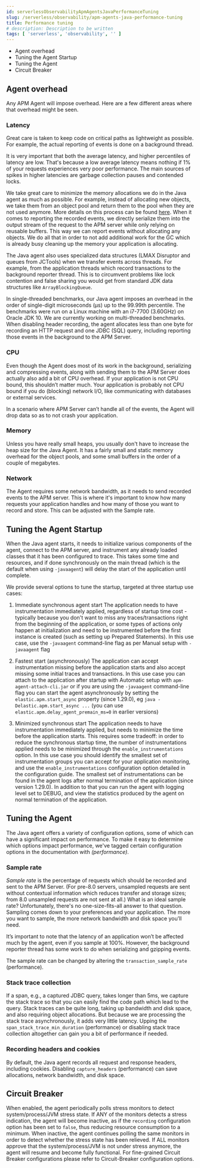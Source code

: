 ```yaml
---
id: serverlessObservabilityApmAgentsJavaPerformanceTuning
slug: /serverless/observability/apm-agents-java-performance-tuning
title: Performance tuning
# description: Description to be written
tags: [ 'serverless', 'observability', '' ]
---
```



<div id="tuning-and-overhead"></div>

* <DocLink id="serverlessObservabilityApmAgentsJavaPerformanceTuning" section="agent-overhead">Agent overhead</DocLink>
* <DocLink id="serverlessObservabilityApmAgentsJavaPerformanceTuning" section="tuning-the-agent-startup">Tuning the Agent Startup</DocLink>
* <DocLink id="serverlessObservabilityApmAgentsJavaPerformanceTuning" section="tuning-the-agent">Tuning the Agent</DocLink>
* <DocLink id="serverlessObservabilityApmAgentsJavaPerformanceTuning" section="circuit-breaker">Circuit Breaker</DocLink>

<div id="agent-overhead"></div>

## Agent overhead

Any APM Agent will impose overhead.
Here are a few different areas where that overhead might be seen.

### Latency

Great care is taken to keep code on critical paths as lightweight as possible.
For example, the actual reporting of events is done on a background thread.

It is very important that both the average latency, and higher percentiles of latency are low.
That's because a low average latency means nothing if 1% of your requests experiences very poor performance.
The main sources of spikes in higher latencies are garbage collection pauses and contended locks.

We take great care to minimize the memory allocations we do in the Java agent as much as possible.
For example, instead of allocating new objects, we take them from an object pool and return them to the pool when they are not used anymore.
More details on this process can be found [here](https://github.com/elastic/apm-agent-java/blob/main/apm-agent-core/README.md#lifecycle).
When it comes to reporting the recorded events,
we directly serialize them into the output stream of the request to the APM server while only relying on reusable buffers.
This way we can report events without allocating any objects.
We do all that in order to not add additional work for the GC which is already busy cleaning up the memory your application is allocating.

The Java agent also uses specialized data structures (LMAX Disruptor and queues from JCTools)
when we transfer events across threads.
For example, from the application threads which record transactions to the background reporter thread.
This is to circumvent problems like lock contention and false sharing you would get from standard JDK data structures like `ArrayBlockingQueue`.

In single-threaded benchmarks,
our Java agent imposes an overhead in the order of single-digit microseconds (µs) up to the 99.99th percentile.
The benchmarks were run on a Linux machine with an i7-7700 (3.60GHz) on Oracle JDK 10.
We are currently working on multi-threaded benchmarks.
When disabling header recording, the agent allocates less than one byte for recording an HTTP request and one JDBC (SQL) query,
including reporting those events in the background to the APM Server.

### CPU

Even though the Agent does most of its work in the background, serializing and compressing events,
along with sending them to the APM Server does actually also add a bit of CPU overhead.
If your application is not CPU bound, this shouldn’t matter much.
Your application is probably not CPU bound if you do (blocking) network I/O,
like communicating with databases or external services.

In a scenario where APM Server can’t handle all of the events,
the Agent will drop data so as to not crash your application.

### Memory

Unless you have really small heaps,
you usually don't have to increase the heap size for the Java Agent.
It has a fairly small and static memory overhead for the object pools, and some small buffers in the order of a couple of megabytes.

### Network

The Agent requires some network bandwidth, as it needs to send recorded events to the APM server.
This is where it's important to know how many requests your application handles and how many of those you want to record and store.
This can be adjusted with the <DocLink id="serverlessObservabilityApmAgentsJavaPerformanceTuning" section="sample-rate">Sample rate</DocLink>.

<div id="tuning-agent-startup"></div>

## Tuning the Agent Startup

When the Java agent starts, it needs to initialize various components of the agent, connect
to the APM server, and instrument any already loaded classes that it has been configured to
trace. This takes some time and resources, and if done synchronously on the main thread (which is
the default when using `-javaagent`) will delay the start of the application until complete.

We provide several options to tune the startup, targeted at three startup use cases:

1. Immediate synchronous agent start
    The application needs to have instrumentation immediately applied, regardless of startup
    time cost - typically because you don't want to miss any traces/transactions right from the
    beginning of the application, or some types of actions only happen at initialization and need
    to be instrumented before the first instance is created (such as setting up Prepared Statements).
    In this use case, use the `-javaagent` command-line flag as per <DocLink id="serverlessObservabilityApmAgentsJavaGetStarted">Manual setup with `-javaagent` flag</DocLink>

1. Fastest start (asynchronously)
    The application can accept instrumentation missing before the application starts
    and also accept missing some initial traces and transactions.
    In this use case you can attach to the application after startup with <DocLink id="serverlessObservabilityApmAgentsJavaGetStarted">Automatic setup with `apm-agent-attach-cli.jar`</DocLink>
    or if you are using the `-javaagent` command-line flag you can start the agent asynchronously
    by setting the `elastic.apm.start_async` property (since 1.29.0), eg `java -Delastic.apm.start_async ...`
    (you can use `elastic.apm.delay_agent_premain_ms=0` in earlier versions)

1. Minimized synchronous start
    The application needs to have instrumentation immediately applied, but needs to minimize the
    time before the application starts. This requires some tradeoff: in order to reduce the
    synchronous startup time, the number of instrumentations applied needs to be minimized
    through the `enable_instrumentations` option.
    In this use case you should identify the smallest set of instrumentation groups you can
    accept for your application monitoring, and use the `enable_instrumentations` configuration
    option detailed in the <DocLink id="serverlessObservabilityApmAgentsJavaConfigure">configuration guide</DocLink>. The smallest set of instrumentations
    can be found in the agent logs after normal termination of the application (since version 1.29.0).
    In addition to that you can run the agent with logging level set to DEBUG, and view the statistics
    produced by the agent on normal termination of the application.

<div id="tuning-agent"></div>

## Tuning the Agent

The Java agent offers a variety of <DocLink id="serverlessObservabilityApmAgentsJavaConfigure">configuration options</DocLink>,
some of which can have a significant impact on performance.
To make it easy to determine which options impact performance,
we've tagged certain configuration options in the documentation with _(performance)_.

<div id="tune-sample-rate"></div>

### Sample rate

_Sample rate_ is the percentage of requests which should be recorded and sent to the APM Server.
(For pre-8.0 servers, unsampled requests are sent without contextual information which reduces
transfer and storage sizes; from 8.0 unsampled requests are not sent at all.)
What is an ideal sample rate? Unfortunately, there's no one-size-fits-all answer to that question.
Sampling comes down to your preferences and your application.
The more you want to sample, the more network bandwidth and disk space you’ll need.

It’s important to note that the latency of an application won’t be affected much by the agent,
even if you sample at 100%.
However, the background reporter thread has some work to do when serializing and gzipping events.

The sample rate can be changed by altering the <DocLink id="serverlessObservabilityApmAgentsJavaConfigure" section="transaction_sample_rate-performance">`transaction_sample_rate` (performance)</DocLink>.

### Stack trace collection

If a span, e.g., a captured JDBC query, takes longer than 5ms,
we capture the stack trace so that you can easily find the code path which lead to the query.
Stack traces can be quite long, taking up bandwidth and disk space, and also requiring object allocations.
But because we are processing the stack trace asynchronously, it adds very little latency.
Upping the <DocLink id="serverlessObservabilityApmAgentsJavaConfigure" section="span_stack_trace_min_duration-performance">`span_stack_trace_min_duration` (performance)</DocLink> or disabling stack trace collection altogether can gain you a bit of performance if needed.

### Recording headers and cookies

By default, the Java agent records all request and response headers, including cookies.
Disabling <DocLink id="serverlessObservabilityApmAgentsJavaConfigure" section="capture_headers-performance">`capture_headers` (performance)</DocLink> can save allocations, network bandwidth, and disk space.

<div id="circuit-breaker"></div>

## Circuit Breaker

When enabled, the agent periodically polls stress monitors to detect system/process/JVM stress state.
If ANY of the monitors detects a stress indication, the agent will become inactive, as if the
<DocLink id="serverlessObservabilityApmAgentsJavaConfigure" section="recording-added[1150]">`recording`</DocLink> configuration option has been set to `false`, thus reducing resource consumption to a minimum.
When inactive, the agent continues polling the same monitors in order to detect whether the stress state
has been relieved. If ALL monitors approve that the system/process/JVM is not under stress anymore, the
agent will resume and become fully functional.
For fine-grained Circuit Breaker configurations please refer to <DocLink id="serverlessObservabilityApmAgentsJavaConfigure">Circuit-Breaker configuration options</DocLink>.
